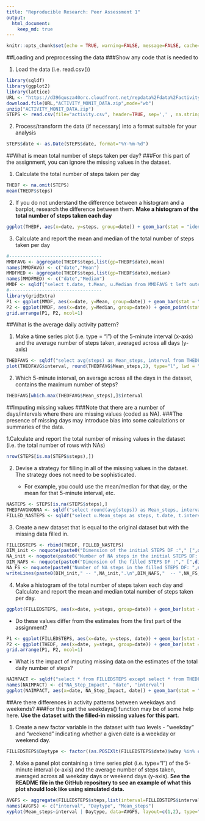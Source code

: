 ```yaml
---
title: "Reproducible Research: Peer Assessment 1"
output: 
  html_document:
    keep_md: true
---
```


```r
knitr::opts_chunk$set(echo = TRUE, warning=FALSE, message=FALSE, cache=TRUE)
```

##Loading and preprocessing the data
###Show any code that is needed to



1. Load the data (i.e. read.csv())



```r
library(sqldf)
library(ggplot2)
library(lattice)
URL <- "https://d396qusza40orc.cloudfront.net/repdata%2Fdata%2Factivity.zip"
download.file(URL,"ACTIVITY_MONIT_DATA.zip",mode="wb")
unzip("ACTIVITY_MONIT_DATA.zip")
STEPS <- read.csv(file="activity.csv", header=TRUE, sep=',' , na.strings = "NA")
```



2. Process/transform the data (if necessary) into a format suitable for your analysis



```r
STEPS$date <- as.Date(STEPS$date, format="%Y-%m-%d")
```



##What is mean total number of steps taken per day?
###For this part of the assignment, you can ignore the missing values in the dataset.



1. Calculate the total number of steps taken per day


```r
THEDF <- na.omit(STEPS)
mean(THEDF$steps)
```



2. If you do not understand the difference between a histogram and a barplot, research the difference between them. 
   **Make a histogram of the total number of steps taken each day**
   
```r
ggplot(THEDF, aes(x=date, y=steps, group=date)) + geom_bar(stat = "identity",aes(fill=date)) + ggtitle("Number of steps per day whitout NA values")
```



3. Calculate and report the mean and median of the total number of steps taken per day


```r
#----------------------------------
MMDFAVG <- aggregate(THEDF$steps,list(gp=THEDF$date),mean)
names(MMDFAVG) <- c("date","Mean")
MMDFMED <- aggregate(THEDF$steps,list(gp=THEDF$date),median)
names(MMDFMED) <- c("date","Median")
MMDF <- sqldf("select t.date, t.Mean, u.Median from MMDFAVG t left outer join MMDFMED u on u.date=t.date")
#----------------------------------
library(gridExtra)
P1 <- ggplot(MMDF, aes(x=date, y=Mean, group=date)) + geom_bar(stat = "identity",aes(fill=date)) + ggtitle("Mean of steps taken each day")
P2 <- ggplot(MMDF, aes(x=date, y=Median, group=date)) + geom_point(stat = "identity",aes(fill=date)) + ggtitle("Median of steps taken each day")
grid.arrange(P1, P2, ncol=1)
```



##What is the average daily activity pattern?



1. Make a time series plot (i.e. type = "l") of the 5-minute interval (x-axis) 
   and the average number of steps taken, averaged across all days (y-axis)

```r
THEDFAVG <- sqldf("select avg(steps) as Mean_steps, interval from THEDF group by interval")
plot(THEDFAVG$interval, round(THEDFAVG$Mean_steps,2), type="l", lwd = "1", xlab="Intervals", ylab="Steps")
```



2. Which 5-minute interval, on average across all the days in the dataset, contains the maximum number of steps?

```r
THEDFAVG[which.max(THEDFAVG$Mean_steps),]$interval
```

##Imputing missing values
###Note that there are a number of days/intervals where there are missing values (coded as NA).
###The presence of missing days may introduce bias into some calculations or summaries of the data.



1.Calculate and report the total number of missing values in the dataset (i.e. the total number of rows with NAs)

```r
nrow(STEPS[is.na(STEPS$steps),])
```



2. Devise a strategy for filling in all of the missing values in the dataset. The strategy does not need to be 
sophisticated. 

   - For example, you could use the mean/median for that day, or the mean for that 5-minute interval, etc.


```r
NASTEPS <- STEPS[is.na(STEPS$steps),]
THEDFAVGNONNA <- sqldf("select round(avg(steps)) as Mean_steps, interval from THEDF group by interval")
FILLED_NASTEPS <- sqldf("select u.Mean_steps as steps, t.date, t.interval from NASTEPS t left outer join THEDFAVGNONNA u on u.interval=t.interval")
```



3. Create a new dataset that is equal to the original dataset but with the missing data filled in.


```r
FILLEDSTEPS <- rbind(THEDF, FILLED_NASTEPS)
DIM_init <- noquote(paste0("Dimension of the initial STEPS DF :"," [",dim(STEPS)[1],":",dim(STEPS)[2],"]"))
NA_init <- noquote(paste0("Number of NA steps in the initial STEPS DF: ",nrow(STEPS[is.na(STEPS$steps),])))
DIM_NAFS <- noquote(paste0("Dimension of the filled STEPS DF :"," [",dim(FILLEDSTEPS)[1],":",dim(FILLEDSTEPS)[2],"]"))
NA_FS <- noquote(paste0("Number of NA steps in the filled STEPS DF: ",nrow(FILLEDSTEPS[is.na(FILLEDSTEPS$steps),])))
writeLines(paste0(DIM_init," -- ",NA_init,".\n",DIM_NAFS,"  -- ",NA_FS,"."))
```



4. Make a histogram of the total number of steps taken each day and Calculate and report the mean and median total number of steps taken per day. 


```r
ggplot(FILLEDSTEPS, aes(x=date, y=steps, group=date)) + geom_bar(stat = "identity",aes(fill=date)) + ggtitle("Number of steps per day whith NA values")
```

- Do these values differ from the estimates from the first part of the assignment? 

```r
P1 <- ggplot(FILLEDSTEPS, aes(x=date, y=steps, date)) + geom_bar(stat = "identity",aes(fill=date)) + ggtitle("Number of steps per day whith NA values")
P2 <- ggplot(THEDF, aes(x=date, y=steps, group=date)) + geom_bar(stat = "identity",aes(fill=date)) + ggtitle("Number of steps per day whitout NA values")
grid.arrange(P1, P2, ncol=1)
```

- What is the impact of imputing missing data on the estimates of the total daily number of steps?

```r
NAIMPACT <- sqldf("select * from FILLEDSTEPS except select * from THEDF")
names(NAIMPACT) <- c("NA_Step_Impact", "date", "interval")
ggplot(NAIMPACT, aes(x=date, NA_Step_Impact, date)) + geom_bar(stat = "identity",aes(fill=date)) + ggtitle("NA values fullfilling impact on steps per day")
```



##Are there differences in activity patterns between weekdays and weekends?
###For this part the weekdays() function may be of some help here. 
**Use the dataset with the filled-in missing values for this part.**



1. Create a new factor variable in the dataset with two levels - "weekday" and "weekend" indicating whether a given date is a weekday or weekend day.

```r
FILLEDSTEPS$Daytype <- factor((as.POSIXlt(FILLEDSTEPS$date)$wday %in% c("0","6")),labels=c("weekday", "weekend"))
```



2. Make a panel plot containing a time series plot (i.e. type="l") of the 5-minute interval (x-axis) and the average number of steps taken, averaged across all weekday days or weekend days (y-axis). 
   **See the README file in the GitHub repository to see an example of what this plot should look like using simulated data.**

```r
AVGFS <- aggregate(FILLEDSTEPS$steps,list(interval=FILLEDSTEPS$interval, Daytype=FILLEDSTEPS$Daytype),mean)
names(AVGFS) <- c("interval", "Daytype", "Mean_steps")
xyplot(Mean_steps~interval | Daytype, data=AVGFS, layout=c(1,2), type="l", lwd = "1", xlab="Interval", ylab="Number of steps")
```
